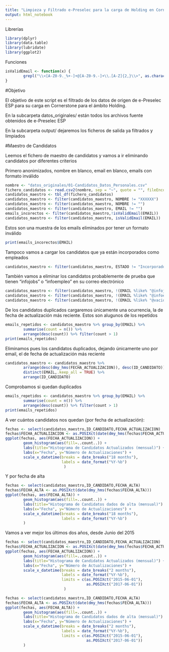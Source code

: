 ```yaml
---
title: "Limpieza y Filtrado e-Preselec para la carga de Holding en Cornerstone "
output: html_notebook
---
```


Librerías
```r
library(dplyr)
library(data.table)
library(lubridate)
library(ggplot2)
```

Funciones
```r
isValidEmail <- function(x) {
        grepl("\\<[A-Z0-9._%+-]+@[A-Z0-9.-]+\\.[A-Z]{2,}\\>", as.character(x), ignore.case=TRUE)
}
```


#Objetivo

El objetivo de este script es el filtrado de los datos de origen de e-Preselec ESP para su carga en Cornerstone para el ámbito Holding.

En la subcarpeta datos_originales/ están todos los archivos fuente obtenidos de e-Preselec ESP

En la subcarpeta output/ dejaremos los ficheros de salida ya filtrados y limpiados

#Maestro de Candidatos

Leemos el fichero de maestro de candidatos y vamos a ir eliminando candidatos por diferentes criterios

Primero anonimizados, nombre en blanco, email en blanco, emails con formato inválido
```r
nombre <- "datos_originales/01-Candidatos_Datos_Personales.csv"
fichero_candidatos <- read.csv2(nombre, sep = "~", quote = "", fileEncoding = "UTF-8", stringsAsFactors = TRUE)
candidatos_maestro <- tbl_df(fichero_candidatos)
candidatos_maestro <- filter(candidatos_maestro, NOMBRE != "XXXXXX")
candidatos_maestro <- filter(candidatos_maestro, NOMBRE != "")
candidatos_maestro <- filter(candidatos_maestro, EMAIL != "")
emails_incorectos <- filter(candidatos_maestro,!isValidEmail(EMAIL))
candidatos_maestro <- filter(candidatos_maestro, isValidEmail(EMAIL))
```
Estos son una muestra de los emails eliminados por tener un formato inválido
```r
print(emails_incorectos$EMAIL)
```

Tampoco vamos a cargar los candidatos que ya están incorporados como empleados
```r
candidatos_maestro <- filter(candidatos_maestro, ESTADO != "Incorporado")

```

También vamos a eliminar los candidatos probablemente de prueba que tienen "infojobs" o "infoempleo" en su correo electrónico
```r
candidatos_maestro <- filter(candidatos_maestro, !(EMAIL %like% "@infojobs"))
candidatos_maestro <- filter(candidatos_maestro, !(EMAIL %like% "@infoempleo"))
candidatos_maestro <- filter(candidatos_maestro, !(EMAIL %like% "@vacio.com"))
```

De los candidatos duplicados cargaremos únicamente una ocurrencia, la de fecha de actualización más reciente. Estos son alugunos de los repetidos
```r
emails_repetidos <- candidatos_maestro %>% group_by(EMAIL) %>%
        summarise(count = n()) %>% 
        arrange(desc(count)) %>% filter(count > 1)
print(emails_repetidos)
```

Eliminamos pues los candidatos duplicados, dejando únicamente uno por email, el de fecha de actualización más reciente
```r
candidatos_maestro <- candidatos_maestro %>% 
        arrange(desc(dmy_hms(FECHA_ACTUALIZACION)), desc(ID_CANDIDATO)) %>%
        distinct(EMAIL,.keep_all = TRUE) %>%
        arrange(ID_CANDIDATO)
```

Comprobamos si quedan duplicados
```r
emails_repetidos <- candidatos_maestro %>% group_by(EMAIL) %>%
        summarise(count = n()) %>% 
        arrange(desc(count)) %>% filter(count > 1)
print(emails_repetidos)
```

A ver cuántos candidatos nos quedan (por fecha de actualización):
```r
fechas <- select(candidatos_maestro,ID_CANDIDATO,FECHA_ACTUALIZACION)
fechas$FECHA_ACTUALIZACION <- as.POSIXct(date(dmy_hms(fechas$FECHA_ACTUALIZACION)))
ggplot(fechas, aes(FECHA_ACTUALIZACION)) + 
        geom_histogram(aes(fill=..count..)) +
        labs(title="Histograma de Candidatos Actualizados (mensual)") +
        labs(x="Fecha", y="Número de Actualizaciones") + 
        scale_x_datetime(breaks = date_breaks("18 months"),
                         labels = date_format("%Y-%b")
                          )

```

Y por fecha de alta
```r
fechas <- select(candidatos_maestro,ID_CANDIDATO,FECHA_ALTA)
fechas$FECHA_ALTA <- as.POSIXct(date(dmy_hms(fechas$FECHA_ALTA)))
ggplot(fechas, aes(FECHA_ALTA)) + 
        geom_histogram(aes(fill=..count..)) +
        labs(title="Histograma de Candidatos dados de alta (mensual)") +
        labs(x="Fecha", y="Número de Actualizaciones") + 
        scale_x_datetime(breaks = date_breaks("18 months"),
                         labels = date_format("%Y-%b")
        )
```

Vamos a ver mejor los últimos dos años, desde Junio del 2015

```r
fechas <- select(candidatos_maestro,ID_CANDIDATO,FECHA_ACTUALIZACION)
fechas$FECHA_ACTUALIZACION <- as.POSIXct(date(dmy_hms(fechas$FECHA_ACTUALIZACION)))
ggplot(fechas, aes(FECHA_ACTUALIZACION)) + 
        geom_histogram(aes(fill=..count..)) +
        labs(title="Histograma de Candidatos Actualizados (mensual)") +
        labs(x="Fecha", y="Número de Actualizaciones") + 
        scale_x_datetime(breaks = date_breaks("2 months"),
                         labels = date_format("%Y-%b"),
                         limits = c(as.POSIXct("2015-06-01"), 
                                    as.POSIXct("2017-06-01"))
                          )

```

```r

fechas <- select(candidatos_maestro,ID_CANDIDATO,FECHA_ALTA)
fechas$FECHA_ALTA <- as.POSIXct(date(dmy_hms(fechas$FECHA_ALTA)))
ggplot(fechas, aes(FECHA_ALTA)) + 
        geom_histogram(aes(fill=..count..)) +
        labs(title="Histograma de Candidatos dados de alta (mensual)") +
        labs(x="Fecha", y="Número de Actualizaciones") + 
        scale_x_datetime(breaks = date_breaks("2 months"),
                         labels = date_format("%Y-%b"),
                         limits = c(as.POSIXct("2015-06-01"), 
                                    as.POSIXct("2017-06-01"))
        )
```



